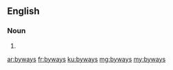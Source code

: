 ==English==

===Noun===
{{head|en}}

# {{plural of|byway}}

[[ar:byways]]
[[fr:byways]]
[[ku:byways]]
[[mg:byways]]
[[my:byways]]